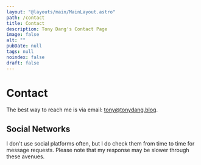 ```yaml
---
layout: "@layouts/main/MainLayout.astro"
path: /contact
title: Contact
description: Tony Dang's Contact Page
image: false
alt: ""
pubDate: null
tags: null
noindex: false
draft: false
---
```



# Contact

The best way to reach me is via email:
[tony@tonydang.blog](mailto:tony@tonydang.blog).

## Social Networks

I don't use social platforms often, but I do check them from time to time for
message requests. Please note that my response may be slower through these
avenues.
